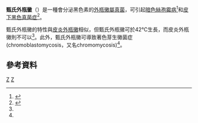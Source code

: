 {{Speciesbox
| taxon = Exophiala jeanselmei
| subclassis = [[刺盾炱亞綱|刺盾炱亞綱]] ''Chaetothyriomycetidae''<ref>{{cite book |authors=C.J. Alexopolous, Charles W. Mims, M. Blackwell, |title=Introductory Mycology |edition=4<sup>th</sup> ed |publisher=John Wiley and Sons, Hoboken NJ |year=2004 |isbn=0-471-52229-5}}</ref>
| familia = ''Herpotrichiellaceae''<ref>{{cite journal |last=Lumbsch TH, Huhndorf SM. |title=Outline of Ascomycota – 2007 |journal=Myconet |volume=13 |issue= |pages=1–58 |id= |url=http://www.fieldmuseum.org/myconet/outline.asp |accessdate= |publisher=The Field Museum, Department of Botany, Chicago, USA |date=December 2007 |archive-date=2009-03-18 |archive-url=https://web.archive.org/web/20090318003134/http://www.fieldmuseum.org/myconet/outline.asp |dead-url=yes }}</ref>
}}

'''甄氏外瓶黴'''（{{lang|la|''Exophiala jeanselmei''}}）是一種會分泌黑色素的[[外瓶黴屬|外瓶黴屬]][[真菌|真菌]]，可引起[[暗色絲孢霉病|暗色絲孢霉病]]<ref name=wiki8>{{cite web |url=http://big5.wiki8.com/ansesibaomeibing_38571/ |title=暗色絲孢霉病 |accessdate=2010-10-27 |archive-date=2016-03-04 |archive-url=https://web.archive.org/web/20160304142643/http://big5.wiki8.com/ansesibaomeibing_38571/ |dead-url=no }}</ref>和[[皮下黑色真菌症|皮下黑色真菌症]]<ref name=skindr-wang>{{cite web |title=【口訣】可產生黑色素的黴菌-黑色黴菌(dematiaceous fungi) |url=http://skin168.pixnet.net/blog/post/102301837 |author=王修含 |accessdate=2010-10-28 |date=2009-09-23 |language=zh-hant |archive-date=2016-03-04 |archive-url=https://web.archive.org/web/20160304233425/http://skin168.pixnet.net/blog/post/102301837 |dead-url=no }}</ref>。

甄氏外瓶黴的特性與[[皮炎外瓶黴|皮炎外瓶黴]]相似，但甄氏外瓶黴可於42℃生長，而皮炎外瓶黴則不可以<ref name=wiki8 />。此外，甄氏外瓶黴可導致著色芽生黴菌症 (chromoblastomycosis，又名chromomycosis)<ref name=skindr-wang />。

== 參考資料 ==
{{reflist}}
{{Taxonbar}}
[[Category:外瓶黴屬|Z]]
[[Category:真菌性疾病|Z]]